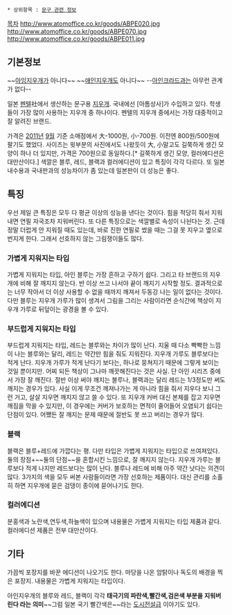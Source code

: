  * 상위항목 : [[문구 관련 정보]]
[[목차]]
http://www.atomoffice.co.kr/goods/ABPE020.jpg
http://www.atomoffice.co.kr/goods/ABPE070.jpg
http://www.atomoffice.co.kr/goods/ABPE011.jpg
== 기본정보 ==
~~[[아잉]]지우개가 아니다~~
~~[[애인]]지우개도 아니다~~
--[[소드 아트 온라인|아인크라드]]과는 아무런 관계가 없다--

일본 [[펜텔]]社에서 생산하는 문구용 [[지우개]]. 국내에선 [아톰상사]가 수입하고 있다. 학생들이 가장 많이 사용하는 지우개 중 하나이다. 펜텔의 지우개 중에서는 가장 대중적이고 잘 알려진 브랜드.

가격은 [[2011년]] [[9월]] 기준 소매점에서 大-1000원, 小-700원. 이전엔 800원/500원에 팔기도 했었다. 사이즈는 윗부분의 사진에서도 나왔듯이 大, 小말고도 길쭉하게 생긴 모양이 하나 더 있지만, 가격은 700원으로 동일하다.[* 길쭉하게 생긴 모양, 컬러에디션은 대만산이다.] 색깔은 블루, 레드, 블랙과 컬러에디션이 있고 특징이 각각 다르다. 또 일본 내수용과 국내판과의 성능차이가 좀 있는데 일본판이 더 성능은 좋다.

== 특징 ==
우선 제일 큰 특징은 모두 다 평균 이상의 성능을 낸다는 것이다. 힘을 적당히 줘서 지워내면 연필 자국조차 지워버린다. 또 다른 특징으로는 색깔별로 속성이 나뉜다는 것. 근데 정말 더럽게 안 지워질 때도 있는데, 바로 진한 연필로 썼을 때는 그걸 못 지우고 옆으로 번지게 한다. 그래서 선호하지 않는 그림쟁이들도 많다.

=== 가볍게 지워지는 타입 ===
가볍게 지워지는 타입, 아인 블루는 가장 흔하고 구하기 쉽다. 그리고 타 브랜드의 지우개에 비해 잘 깨지지 않는다. 반 이상 쓰고 나서야 끝이 깨지기 시작할 정도. 결과적으로는 너무 작아서 더 이상 사용할 수 없을 때까지 깨져서 두동강 나는 일이 없다는 것이다. 다만 블루는 지우개 가루가 많이 생겨서 그림을 그리는 사람이라면 순식간에 책상이 지우개 가루로 뒤덮이는 광경을 볼 수 있다.

=== 부드럽게 지워지는 타입 ===
부드럽게 지워지는 타입, 레드는 블루와는 차이가 많이 난다. 지울 때 다소 빡빡한 느낌이 나는 블루와는 달리, 레드는 약간만 힘을 줘도 지워진다. 지우개 가루도 블루보다는 적게 난다. 지우개 가루가 적게 난다기 보다는, 하나로 뭉쳐지기 때문에 그렇게 보이는 것일 뿐이지만. 어찌 되든 책상이 그나마 깨끗해진다는 것은 사실. 단 아인 시리즈 중에서 가장 잘 깨진다. 절반 이상 써야 깨지는 블루나, 블랙과는 달리 레드는 1/3정도만 써도 깨지는 경우가 있다. 사실 이게 무조건 깨져나가는 게 아니라 힘을 줘서 지우다 보니 그런 거고, 살살 지우면 깨지지 않고 쓸 수 있다. 또 지우개 커버 대신 본체를 잡고 지우면 깨짐을 막을 수 있지만, 이 경우에는 커버가 보호하는 면적이 줄어들어 오염되기 쉽다는 단점이 있다. 어쨌든 잘 깨지는 문제 때문에 절반도 못 쓰고 버리는 경우가 많다.

=== 블랙 ===
블랙은 블루+레드에 가깝다는 평. 다만 타입은 가볍게 지워지는 타입으로 쓰여져있다. 둘의 장점+~~둘의 단점~~을 혼합시킨 느낌으로, 잘 깨지지 않는다. 지우개 가루는 블루보다 적게 나지만 레드보다는 많이 난다. 블루나 레드에 비해 아주 약간 낫다는 의견이 많다. 3가지의 색을 모두 써본 사람들이라면 가장 선호하는 제품이다. 대신 관리를 소홀히 하면 지우개에 묻은 검댕이 종이에 묻어나기도 한다.

=== 컬러에디션 ===
분홍색과 노란색,연두색,하늘색이 있으며 내용물은 가볍게 지워지는 타입 제품과 같다. 컬러에디션 제품은 전부 대만산이다.

== 기타 ==
가끔씩 포장지를 바꾼 에디션이 나오기도 한다. 마당을 나온 암탉이나 독도의 배경을 찍은 포장지. 내용물은 가볍게 지워지는 타입이다.

아인지우개의 블루와 레드, 블랙이 각각 '''태극기의 파란색,빨간색,검은색 부분을 지워버린다 라는 의미'''~~그럼 일본 국기 빨간색은~~라는 [[도시전설]]급 이야기도 있다.
